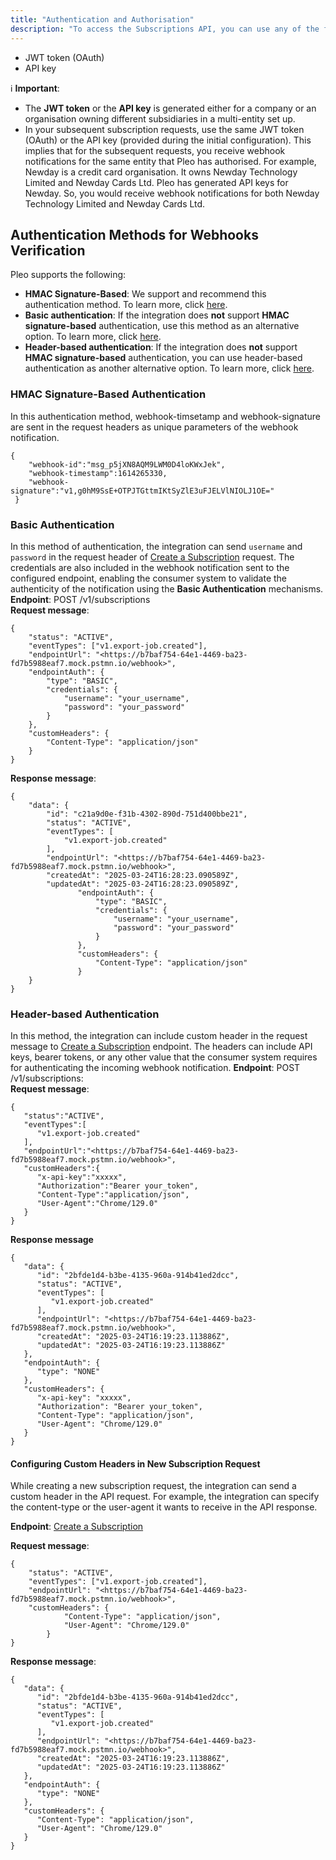 ```yaml
---
title: "Authentication and Authorisation"
description: "To access the Subscriptions API, you can use any of the following (provided during the initial integration set up of the customer):"
---
```


* JWT token (OAuth)
* API key

ℹ️ **Important**:

* The **JWT token** or the **API key** is generated either for a company or an organisation owning different subsidiaries in a multi-entity set up.
* In your subsequent subscription requests, use the same JWT token (OAuth) or the API key (provided during the initial configuration). This implies that for the subsequent requests, you receive webhook notifications for the same entity that Pleo has authorised. For example, Newday is a credit card organisation. It owns Newday Technology Limited and Newday Cards Ltd. Pleo has generated API keys for Newday. So, you would receive webhook notifications for both Newday Technology Limited and Newday Cards Ltd.

## Authentication Methods for Webhooks Verification

Pleo supports the following:

* **HMAC Signature-Based**: We support and recommend this authentication method. To learn more, click [here](/reference/authentication-3#hmac-signature-based-authentication).
* **Basic authentication**: If the integration does **not** support **HMAC signature-based** authentication, use this method as an alternative option. To learn more, click [here](/reference/authentication-3#basic-authentication).
* **Header-based authentication**: If the integration does **not** support **HMAC signature-based** authentication, you can use header-based authentication as another alternative option. To learn more, click [here](/reference/authentication-3#header-based-authentication).

### HMAC Signature-Based Authentication

In this authentication method, webhook-timsetamp and webhook-signature are sent in the request headers as unique parameters of the webhook notification.

```
{
    "webhook-id":"msg_p5jXN8AQM9LWM0D4loKWxJek",
    "webhook-timestamp":1614265330,
    "webhook-signature":"v1,g0hM9SsE+OTPJTGttmIKtSyZlE3uFJELVlNIOLJ1OE="
 }
```

### Basic Authentication

In this method of authentication, the integration can send `username` and `password` in the request header of [Create a Subscription](/reference/createsubscription) request. The credentials are also included in the webhook notification sent to the configured endpoint, enabling the consumer system to validate the authenticity of the notification using the **Basic Authentication** mechanisms. **Endpoint**: POST /v1/subscriptions\
**Request message**:

```
{
    "status": "ACTIVE",
    "eventTypes": ["v1.export-job.created"],
    "endpointUrl": "<https://b7baf754-64e1-4469-ba23-fd7b5988eaf7.mock.pstmn.io/webhook>",
    "endpointAuth": {
        "type": "BASIC",
        "credentials": {
            "username": "your_username",
            "password": "your_password"
        }
    },
    "customHeaders": { 
        "Content-Type": "application/json" 
    }
}
```

**Response message**:

```
{
    "data": {
        "id": "c21a9d0e-f31b-4302-890d-751d400bbe21",
        "status": "ACTIVE",
        "eventTypes": [
            "v1.export-job.created"
        ],
        "endpointUrl": "<https://b7baf754-64e1-4469-ba23-fd7b5988eaf7.mock.pstmn.io/webhook>",
        "createdAt": "2025-03-24T16:28:23.090589Z",
        "updatedAt": "2025-03-24T16:28:23.090589Z",
			   "endpointAuth": {
			       "type": "BASIC",
			       "credentials": {
			           "username": "your_username",
			           "password": "your_password"
			       }
			   },
			   "customHeaders": { 
			       "Content-Type": "application/json" 
			   }         
    }
}
```

### Header-based Authentication

In this method, the integration can include custom header in the request message to [Create a Subscription](/reference/createsubscription) endpoint. The headers can include API keys, bearer tokens, or any other value that the consumer system requires for authenticating the incoming webhook notification. **Endpoint**: POST /v1/subscriptions:\
**Request message**:

```
{
   "status":"ACTIVE",
   "eventTypes":[
      "v1.export-job.created"
   ],
   "endpointUrl":"<https://b7baf754-64e1-4469-ba23-fd7b5988eaf7.mock.pstmn.io/webhook>",
   "customHeaders":{
      "x-api-key":"xxxxx",
      "Authorization":"Bearer your_token",
      "Content-Type":"application/json",
      "User-Agent":"Chrome/129.0"
   }
}
```

**Response message**

```
{
   "data": {
      "id": "2bfde1d4-b3be-4135-960a-914b41ed2dcc",
      "status": "ACTIVE",
      "eventTypes": [
         "v1.export-job.created"
      ],
      "endpointUrl": "<https://b7baf754-64e1-4469-ba23-fd7b5988eaf7.mock.pstmn.io/webhook>",
      "createdAt": "2025-03-24T16:19:23.113886Z",
      "updatedAt": "2025-03-24T16:19:23.113886Z"
   },
   "endpointAuth": {
      "type": "NONE"
   },
   "customHeaders": {
      "x-api-key": "xxxxx",
      "Authorization": "Bearer your_token",
      "Content-Type": "application/json",
      "User-Agent": "Chrome/129.0"
   }
}
```

#### **Configuring Custom Headers in New Subscription Request**

While creating a new subscription request, the integration can send a custom header in the API request. For example, the integration can specify the content-type or the user-agent it wants to receive in the API response.

**Endpoint**: [Create a Subscription](/reference/createsubscription)

**Request message**:

```
{
    "status": "ACTIVE",
    "eventTypes": ["v1.export-job.created"],
    "endpointUrl": "<https://b7baf754-64e1-4469-ba23-fd7b5988eaf7.mock.pstmn.io/webhook>",
    "customHeaders": {
		    "Content-Type": "application/json",
		    "User-Agent": "Chrome/129.0"
		}
}
```

**Response message**:

```
{
   "data": {
      "id": "2bfde1d4-b3be-4135-960a-914b41ed2dcc",
      "status": "ACTIVE",
      "eventTypes": [
         "v1.export-job.created"
      ],
      "endpointUrl": "<https://b7baf754-64e1-4469-ba23-fd7b5988eaf7.mock.pstmn.io/webhook>",
      "createdAt": "2025-03-24T16:19:23.113886Z",
      "updatedAt": "2025-03-24T16:19:23.113886Z"
   },
   "endpointAuth": {
      "type": "NONE"
   },
   "customHeaders": {
      "Content-Type": "application/json",
      "User-Agent": "Chrome/129.0"
   }
}
```
